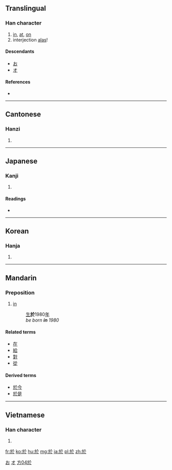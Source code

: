 {{also|于}}
==Translingual==
{{stroke order|type=animate}}

===Han character===
{{Han char|rn=70|rad=方|as=04|sn=8|four=0823<sub>3</sub>|canj=卜尸人卜 (YSOY)}}

# [[in]], [[at]], [[on]]
# interjection [[alas]]!

====Descendants====
* [[お]]
* [[オ]]

====References====
* {{Han ref|kx=0481.110|dkj=13628|dj=0843.070|hdz=32175.020|uh=65BC|ud=26044|bh=A9F3|bd=43507}}

[[Category:Han characters from which hiragana were derived|お]]
[[Category:Han characters from which katakana were derived|オ]]

----

==Cantonese==

===Hanzi===
{{yue-hanzi|jyut=|y=yu1}}

# {{defn|Cantonese|sort=方04}}

----

==Japanese==

===Kanji===
{{ja-kanji|grade=|rs=方04}}

# {{defn|Japanese|sort=方04}}

====Readings====
* {{ja-readings|on=[[お]] (o), [[よ]] (yo)|kun=[[あう]] (au), [[より]] (yori), [[おいて]] (oite)}}

----

==Korean==

===Hanja===
{{ko-hanja|hangeul=[[어]], [[오]]|eumhun=어조사 어, 감탄사 오|rv=eo, o|mr=ŏ, o|y=e, o}}

# {{defn|Korean|sort=方04}}

----

==Mandarin==

===Preposition===
{{cmn-prep|t|pin=yú|pint=yu2|tra=於|sim=于|rs=方04}}

# [[in]]
#: [[生]]'''於'''1980[[年]]
#: ''be born '''in''' 1980''

====Related terms====
* [[在]]
* [[給]]
* [[對]]
* [[從]]

====Derived terms====
* [[於今]]
* [[於是]]

[[Category:zh-tw:Elementary Mandarin|方04於]]

----

==Vietnamese==

===Han character===
{{vi-hantu|[[ư]], [[ơ]], [[ở]], [[ưa]], [[ô]], [[ờ]], [[ớ]], [[thờ]], [[ứ]]|rs=方04}}

# {{defn|Vietnamese|sort=方04}}

[[fr:於]]
[[ko:於]]
[[hu:於]]
[[mg:於]]
[[ja:於]]
[[pl:於]]
[[zh:於]]